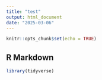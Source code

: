 ```yaml
---
title: "test"
output: html_document
date: "2025-03-06"
---
```


```r
knitr::opts_chunk$set(echo = TRUE)
```

## R Markdown


```r
library(tidyverse)
```
